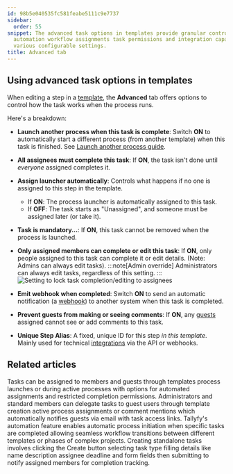 ```yaml
---
id: 98b5e040535fc581feabe5111c9e7737
sidebar:
  order: 55
snippet: The advanced task options in templates provide granular control over process
  automation workflow assignments task permissions and integration capabilities through
  various configurable settings.
title: Advanced tab
---
```



## Using advanced task options in templates

When editing a step in a [template](/products/pro/documenting/templates/), the **Advanced** tab offers options to control how the task works when the process runs.

Here's a breakdown:

*   **Launch another process when this task is complete**: Switch **ON** to automatically start a different process (from another template) when this task is finished. See [Launch another process guide](/products/pro/launching/launch-process-when-task-is-completed/).

*   **All assignees must complete this task**: If **ON**, the task isn't done until *everyone* assigned completes it.

*   **Assign launcher automatically**: Controls what happens if no one is assigned to this step in the template.
    *   If **ON**: The process launcher is automatically assigned to this task.
    *   If **OFF**: The task starts as "Unassigned", and someone must be assigned later (or take it).

*   **Task is mandatory...**: If **ON**, this task cannot be removed when the process is launched.

*   **Only assigned members can complete or edit this task**: If **ON**, only people assigned to this task can complete it or edit details. (Note: Admins can always edit tasks).
    :::note[Admin override]
    Administrators can always edit tasks, regardless of this setting.
    :::
    ![Setting to lock task completion/editing to assignees](https://screenshots.tallyfy.com/tallyfy%2Fpro%2Fdesktop-light-only-assigned-can-complete.png)

*   **Emit webhook when completed**: Switch **ON** to send an automatic notification (a [webhook](/products/pro/integrations/webhooks/)) to another system when this task is completed.

*   **Prevent guests from making or seeing comments**: If **ON**, any [guests](/products/pro/documenting/guests/) assigned cannot see or add comments to this task.

*   **Unique Step Alias**: A fixed, unique ID for this step *in this template*. Mainly used for technical [integrations](/products/pro/integrations/) via the API or webhooks.

## Related articles
<CardGrid>
<LinkTitleCard header="<b>Edit Task > Assign members or guests after launching</b>" href="/products/pro/tracking-and-tasks/tasks/edit-task/how-can-i-assign-members-to-tasks-in-tallyfy/" > Tasks can be assigned to members and guests through templates process launches or during active processes with options for automated assignments and restricted completion permissions. </LinkTitleCard>
<LinkTitleCard header="<b>Guests > Assign tasks to guests</b>" href="/products/pro/documenting/guests/how-can-i-assign-tasks-to-guest-users-in-tallyfy/" > Administrators and standard members can delegate tasks to guest users through template creation active process assignments or comment mentions which automatically notifies guests via email with task access links. </LinkTitleCard>
<LinkTitleCard header="<b>Launching > Launch another process when a task is completed</b>" href="/products/pro/launching/launch-process-when-task-is-completed/" > Tallyfy's automation feature enables automatic process initiation when specific tasks are completed allowing seamless workflow transitions between different templates or phases of complex projects. </LinkTitleCard>
<LinkTitleCard header="<b>Tasks > Create a one-off task</b>" href="/products/pro/tracking-and-tasks/tasks/how-to-create-a-one-off-task-in-tallyfy/" > Creating standalone tasks involves clicking the Create button selecting task type filling details like name description assignee deadline and form fields then submitting to notify assigned members for completion tracking. </LinkTitleCard>
</CardGrid>